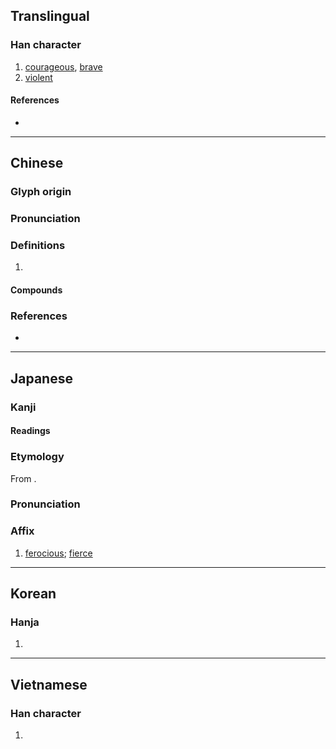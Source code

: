 {{character info/new}}
==Translingual==

===Han character===
{{Han char|rn=61|rad=心|as=07|sn=10|four=96041|canj=PAMJ|ids=⿰忄旱}}

# [[courageous]], [[brave]]
# [[violent]]

====References====
* {{Han ref|kx=0387.010|dkj=10643|dj=0719.130|hdz=42304.020|uh=608D|ud=24717|bh=AEAB|bd=44715}}

----

==Chinese==
{{zh-forms}}

===Glyph origin===
{{Han etym}}

===Pronunciation===
{{zh-pron
|m=hàn
|m-s=
|c=hon6,hon5
|c-t=
|g=
|h=pfs=
|j=
|md=
|mn=ml:hān
|mn-t=
|w=
|x=
|mc=y
|oc=y
|cat=
}}

===Definitions===
{{zh-hanzi}}

# {{rfdef|zh}}

====Compounds====
{{zh-der|凶悍|刁悍|剽悍|勇夫悍卒|勇悍|強悍|悍妒|悍婦|悍室|悍將|悍戾|悍梗|悍然|悍然不顧|悍藥|悍賊|慓悍|潑悍|獷悍|短小精悍|矮小精悍|精悍|精悍短小|趫悍|雕悍|驃悍|驍悍|鵰悍|鷙悍}}

===References===
* {{R:yue:Hanzi}}

----

==Japanese==

===Kanji===
{{ja-kanji|grade=|rs=心07}}

====Readings====
{{ja-readings
|goon=がん
|kanon=かん
|kun=あら-い, たけ-し
}}

===Etymology===
{{ja-kanjitab|かん|yomi=kanon}}
From {{der|ja|ltc|sort=かん|-}} {{ltc-l|悍}}.

===Pronunciation===
{{ja-pron|かん|y=kanon}}

===Affix===
{{ja-pos|affix|かん}}

# [[ferocious]]; [[fierce]]

----

==Korean==

===Hanja===
{{ko-hanja|hangeul=한|eumhun=|rv=han|mr=han|y=han}}

# {{rfdef|ko|sort=心07}}

----

==Vietnamese==

===Han character===
{{vi-hantu|hãn|rs=心07}}

# {{rfdef|vi|sort=心07}}